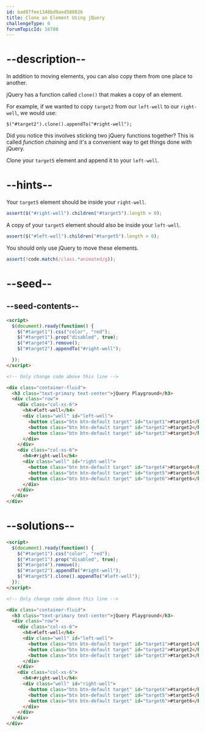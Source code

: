 ```yaml
---
id: bad87fee1348bd9aed508826
title: Clone an Element Using jQuery
challengeType: 6
forumTopicId: 16780
---
```


# --description--

In addition to moving elements, you can also copy them from one place to another.

jQuery has a function called `clone()` that makes a copy of an element.

For example, if we wanted to copy `target2` from our `left-well` to our `right-well`, we would use:

`$("#target2").clone().appendTo("#right-well");`

Did you notice this involves sticking two jQuery functions together? This is called <dfn>function chaining</dfn> and it's a convenient way to get things done with jQuery.

Clone your `target5` element and append it to your `left-well`.

# --hints--

Your `target5` element should be inside your `right-well`.

```js
assert($("#right-well").children("#target5").length > 0);
```

A copy of your `target5` element should also be inside your `left-well`.

```js
assert($("#left-well").children("#target5").length > 0);
```

You should only use jQuery to move these elements.

```js
assert(!code.match(/class.*animated/g));
```

# --seed--

## --seed-contents--

```html
<script>
  $(document).ready(function() {
    $("#target1").css("color", "red");
    $("#target1").prop("disabled", true);
    $("#target4").remove();
    $("#target2").appendTo("#right-well");

  });
</script>

<!-- Only change code above this line -->

<div class="container-fluid">
  <h3 class="text-primary text-center">jQuery Playground</h3>
  <div class="row">
    <div class="col-xs-6">
      <h4>#left-well</h4>
      <div class="well" id="left-well">
        <button class="btn btn-default target" id="target1">#target1</button>
        <button class="btn btn-default target" id="target2">#target2</button>
        <button class="btn btn-default target" id="target3">#target3</button>
      </div>
    </div>
    <div class="col-xs-6">
      <h4>#right-well</h4>
      <div class="well" id="right-well">
        <button class="btn btn-default target" id="target4">#target4</button>
        <button class="btn btn-default target" id="target5">#target5</button>
        <button class="btn btn-default target" id="target6">#target6</button>
      </div>
    </div>
  </div>
</div>
```

# --solutions--

```html
<script>
  $(document).ready(function() {
    $("#target1").css("color", "red");
    $("#target1").prop("disabled", true);
    $("#target4").remove();
    $("#target2").appendTo("#right-well");
    $("#target5").clone().appendTo("#left-well");
  });
</script>

<!-- Only change code above this line -->

<div class="container-fluid">
  <h3 class="text-primary text-center">jQuery Playground</h3>
  <div class="row">
    <div class="col-xs-6">
      <h4>#left-well</h4>
      <div class="well" id="left-well">
        <button class="btn btn-default target" id="target1">#target1</button>
        <button class="btn btn-default target" id="target2">#target2</button>
        <button class="btn btn-default target" id="target3">#target3</button>
      </div>
    </div>
    <div class="col-xs-6">
      <h4>#right-well</h4>
      <div class="well" id="right-well">
        <button class="btn btn-default target" id="target4">#target4</button>
        <button class="btn btn-default target" id="target5">#target5</button>
        <button class="btn btn-default target" id="target6">#target6</button>
      </div>
    </div>
  </div>
</div>
```

